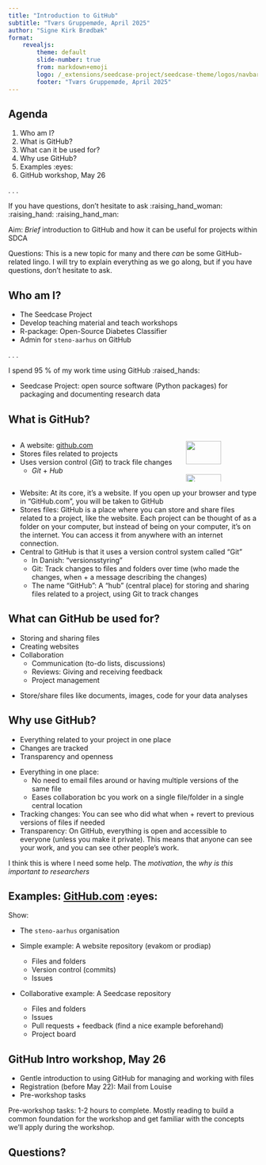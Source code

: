 ```yaml
---
title: "Introduction to GitHub"
subtitle: "Tværs Gruppemøde, April 2025"
author: "Signe Kirk Brødbæk"
format: 
    revealjs:
        theme: default
        slide-number: true
        from: markdown+emoji
        logo: /_extensions/seedcase-project/seedcase-theme/logos/navbar-logo-seedcase-project.svg
        footer: "Tværs Gruppemøde, April 2025"
---
```


## Agenda

1.  Who am I?
2.  What is GitHub?
3.  What can it be used for?
4.  Why use GitHub?
5.  Examples :eyes:
6.  GitHub workshop, May 26

. . .

If you have questions, don't hesitate to ask :raising_hand_woman:
:raising_hand: :raising_hand_man:

::: notes
Aim: *Brief* introduction to GitHub and how it can be useful for
projects within SDCA

Questions: This is a new topic for many and there *can* be some
GitHub-related lingo. I will try to explain everything as we go along,
but if you have questions, don't hesitate to ask.
:::

## Who am I?

-   The Seedcase Project
-   Develop teaching material and teach workshops
-   R-package: Open-Source Diabetes Classifier
-   Admin for `steno-aarhus` on GitHub

. . .

I spend 95 % of my work time using GitHub :raised_hands:

::: notes
-   Seedcase Project: open source software (Python packages) for
    packaging and documenting research data
:::

## What is GitHub?

::::: columns
::: {.column width="70%"}
-   A website: [github.com](https://github.com)
-   Stores files related to projects
-   Uses version control (*Git*) to track file changes
    -   *Git* + *Hub*
:::

::: {.column width="30%"}
![](./images/logo-github.svg){width="70%"}
![](./images/logo-text-github.svg){width="70%"}
:::
:::::

::: notes
-   Website: At its core, it's a website. If you open up your browser
    and type in "GitHub.com", you will be taken to GitHub
-   Stores files: GitHub is a place where you can store and share files
    related to a project, like the website. Each project can be thought
    of as a folder on your computer, but instead of being on your
    computer, it's on the internet. You can access it from anywhere with
    an internet connection.
-   Central to GitHub is that it uses a version control system called
    "Git"
    -   In Danish: "versionsstyring"
    -   Git: Track changes to files and folders over time (who made the
        changes, when + a message describing the changes)
    -   The name "GitHub": A "hub" (central place) for storing and
        sharing files related to a project, using Git to track changes
:::

## What can GitHub be used for?

-   Storing and sharing files
-   Creating websites
-   Collaboration
    -   Communication (to-do lists, discussions)
    -   Reviews: Giving and receiving feedback
    -   Project management

::: notes
-   Store/share files like documents, images, code for your data
    analyses
:::

## Why use GitHub?

-   Everything related to your project in one place
-   Changes are tracked
-   Transparency and openness

::: notes
-   Everything in one place:
    -   No need to email files around or having multiple versions of the
        same file
    -   Eases collaboration bc you work on a single file/folder in a
        single central location
-   Tracking changes: You can see who did what when + revert to previous
    versions of files if needed
-   Transparency: On GitHub, everything is open and accessible to
    everyone (unless you make it private). This means that anyone can
    see your work, and you can see other people's work.

I think this is where I need some help. The *motivation*, the *why is
this important to researchers*
:::

## Examples: [GitHub.com](https://github.com) :eyes:

::: notes
Show:

-   The `steno-aarhus` organisation

-   Simple example: A website repository (evakom or prodiap)

    -   Files and folders
    -   Version control (commits)
    -   Issues

-   Collaborative example: A Seedcase repository

    -   Files and folders
    -   Issues
    -   Pull requests + feedback (find a nice example beforehand)
    -   Project board
:::

## GitHub Intro workshop, May 26

-   Gentle introduction to using GitHub for managing and working with
    files
-   Registration (before May 22): Mail from Louise
-   Pre-workshop tasks

::: notes
Pre-workshop tasks: 1-2 hours to complete. Mostly reading to build a
common foundation for the workshop and get familiar with the concepts
we'll apply during the workshop.
:::

## Questions?

